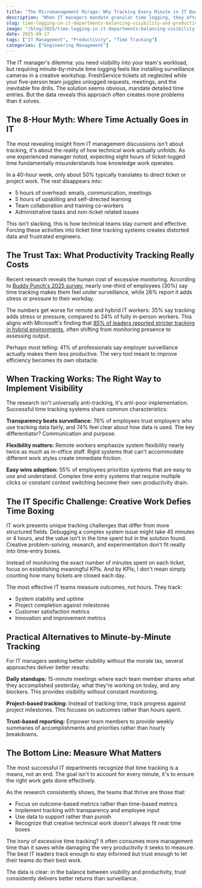 ```yaml
---
title: "The Micromanagement Mirage: Why Tracking Every Minute in IT Backfires"
description: "When IT managers mandate granular time logging, they often sacrifice team morale and creativity for questionable visibility gains. Here's what the data really says."
slug: time-logging-in-it-departments-balancing-visibility-and-productivity
image: "/blog/2025/time-logging-in-it-departments-balancing-visibility-and-productivity.webp"
date: 2025-09-17
tags: ["IT Management", "Productivity", "Time Tracking"]
categories: ["Engineering Management"]
---
```


The IT manager's dilemma: you need visibility into your team's workload, but requiring minute-by-minute time logging feels like installing surveillance cameras in a creative workshop. FreshService tickets sit neglected while your five-person team juggles unlogged requests, meetings, and the inevitable fire drills. The solution seems obvious, mandate detailed time entries. But the data reveals this approach often creates more problems than it solves.

## The 8-Hour Myth: Where Time Actually Goes in IT

The most revealing insight from IT management discussions isn't about tracking, it's about the reality of how technical work actually unfolds. As one experienced manager noted, expecting eight hours of ticket-logged time fundamentally misunderstands how knowledge work operates.

In a 40-hour week, only about 50% typically translates to direct ticket or project work. The rest disappears into:

- 5 hours of overhead: emails, communication, meetings
- 5 hours of upskilling and self-directed learning
- Team collaboration and training co-workers
- Administrative tasks and non-ticket related issues


This isn't slacking, this is how technical teams stay current and effective. Forcing these activities into ticket time tracking systems creates distorted data and frustrated engineers.

## The Trust Tax: What Productivity Tracking Really Costs

Recent research reveals the human cost of excessive monitoring. According to [Buddy Punch's 2025 survey](https://buddypunch.com/research-insights/time-tracking-and-trust-what-todays-employees-really-think/), nearly one-third of employees (30%) say time tracking makes them feel under surveillance, while 26% report it adds stress or pressure to their workday.

The numbers get worse for remote and hybrid IT workers: 35% say tracking adds stress or pressure, compared to 24% of fully in-person workers. This aligns with Microsoft's finding that [85% of leaders reported stricter tracking in hybrid environments](https://www.microsoft.com/en-us/worklab/work-trend-index/great-expectations-making-hybrid-work-work), often shifting from monitoring presence to assessing output.

Perhaps most telling: 41% of professionals say employer surveillance actually makes them less productive. The very tool meant to improve efficiency becomes its own obstacle.

## When Tracking Works: The Right Way to Implement Visibility

The research isn't universally anti-tracking, it's anti-poor implementation. Successful time tracking systems share common characteristics:

**Transparency beats surveillance:** 76% of employees trust employers who use tracking data fairly, and 74% feel clear about how data is used. The key differentiator? Communication and purpose.

**Flexibility matters:** Remote workers emphasize system flexibility nearly twice as much as in-office staff. Rigid systems that can't accommodate different work styles create immediate friction.

**Easy wins adoption:** 55% of employees prioritize systems that are easy to use and understand. Complex time entry systems that require multiple clicks or constant context switching become their own productivity drain.


## The IT Specific Challenge: Creative Work Defies Time Boxing

IT work presents unique tracking challenges that differ from more structured fields. Debugging a complex system issue might take 45 minutes or 4 hours, and the value isn't in the time spent but in the solution found. Creative problem-solving, research, and experimentation don't fit neatly into time-entry boxes.

Instead of monitoring the exact number of minutes spent on each ticket, focus on establishing meaningful KPIs. And by KPIs, I don't mean simply counting how many tickets are closed each day.

The most effective IT teams measure outcomes, not hours. They track:
- System stability and uptime
- Project completion against milestones
- Customer satisfaction metrics
- Innovation and improvement metrics

## Practical Alternatives to Minute-by-Minute Tracking

For IT managers seeking better visibility without the morale tax, several approaches deliver better results:

**Daily standups:** 15-minute meetings where each team member shares what they accomplished yesterday, what they're working on today, and any blockers. This provides visibility without constant monitoring.

**Project-based tracking:** Instead of tracking time, track progress against project milestones. This focuses on outcomes rather than hours spent.

**Trust-based reporting:** Empower team members to provide weekly summaries of accomplishments and priorities rather than hourly breakdowns.


## The Bottom Line: Measure What Matters

The most successful IT departments recognize that time tracking is a means, not an end. The goal isn't to account for every minute, it's to ensure the right work gets done effectively.

As the research consistently shows, the teams that thrive are those that:
- Focus on outcome-based metrics rather than time-based metrics
- Implement tracking with transparency and employee input
- Use data to support rather than punish
- Recognize that creative technical work doesn't always fit neat time boxes

The irony of excessive time tracking? It often consumes more management time than it saves while damaging the very productivity it seeks to measure. The best IT leaders track enough to stay informed but trust enough to let their teams do their best work.

The data is clear: in the balance between visibility and productivity, trust consistently delivers better returns than surveillance.